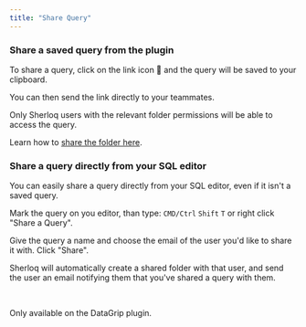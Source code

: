 ```yaml
---
title: "Share Query"
---
```


### **Share a saved query from the plugin**

To share a query, click on the link icon 🔗 and the query will be saved to your clipboard.

You can then send the link directly to your teammates.

<Note>
  Only Sherloq users with the relevant folder permissions will be able to access the query.

  Learn how to [share the folder here](https://docs.sherloqdata.io/sharefolder).
</Note>

### **Share a query directly from your SQL editor**

You can easily share a query directly from your SQL editor, even if it isn't a saved query.

Mark the query on you editor, than type: `CMD/Ctrl` `Shift` `T` or right click "Share a Query".

Give the query a name and choose the email of the user you'd like to share it with. Click "Share".

Sherloq will automatically create a shared folder with that user, and send the user an email notifying them that you've shared a query with them.

<br />

<Note>Only available on the DataGrip plugin.</Note>